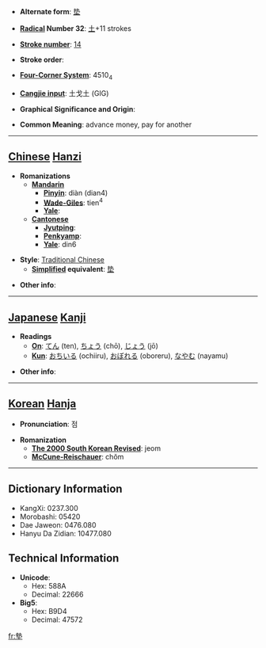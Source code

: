 * '''Alternate form''': [[垫]]

* '''[[Wiktionary:Chinese radical index| Radical]] Number 32''': [[Wiktionary:Chinese radical index 土|土]]+11 strokes

* '''[[Wiktionary:Chinese total strokes index|Stroke number]]''': [[Wiktionary:Chinese total strokes index 14|14]]

* '''Stroke order''': 

* '''[[Wiktionary:Chinese four corner index|Four-Corner System]]''': 4510<sub>4</sub>

* '''[[Wiktionary:Chinese Cangjie index|Cangjie input]]''': 土戈土 (GIG)

* '''Graphical Significance and Origin''': 

* '''Common Meaning''': advance money, pay for another

----

== [[Chinese]] [[Hanzi]] ==

* '''Romanizations'''
** '''[[Mandarin]]'''
*** '''[[Pinyin]]''': diàn (dian4)
*** '''[[Wade-Giles]]''': tien<sup>4</sup>
*** '''[[Yale]]''': 
** '''[[Cantonese]]'''
*** '''[[Jyutping]]''':
*** '''[[Penkyamp]]''': 
*** '''[[Yale]]''': din6

* '''Style''': [[Traditional Chinese]] 
** '''[[Simplified Chinese|Simplified]] equivalent''': [[垫]]

* '''Other info''': 

----

== [[Japanese]] [[Kanji]] ==

* '''Readings'''
** '''[[On]]''': [[てん]] (ten), [[ちょう]] (chō), [[じょう]] (jō)
** '''[[Kun]]''': [[おちいる]] (ochiiru), [[おぼれる]] (oboreru), [[なやむ]] (nayamu)

* '''Other info''':  

----

== [[Korean]] [[Hanja]] ==

* '''Pronunciation''': 점

* '''Romanization'''
** '''[[The 2000 South Korean Revised Romanization|The 2000 South Korean Revised]]''': jeom
** '''[[McCune-Reischauer]]''': chŏm

----

== Dictionary Information ==

* KangXi: 0237.300
* Morobashi: 05420
* Dae Jaweon: 0476.080
* Hanyu Da Zidian: 10477.080

== Technical Information ==

* '''Unicode''':
** Hex: 588A
** Decimal: 22666
* '''Big5''':
** Hex: B9D4
** Decimal: 47572

[[fr:墊]]